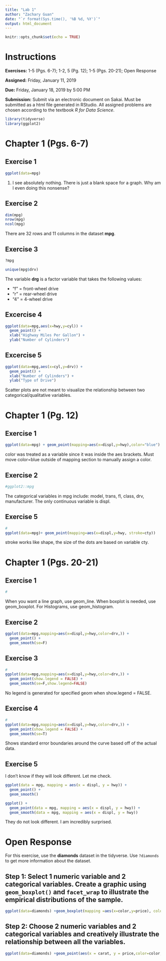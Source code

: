 ```yaml
---
title: "Lab 1"
author: "Zachary Guan"
date: "`r format(Sys.time(), '%B %d, %Y')`"
output: html_document
---
```


```r
knitr::opts_chunk$set(echo = TRUE)
```

# Instructions

**Exercises:** 1-5 (Pgs. 6-7); 1-2, 5 (Pg. 12); 1-5 (Pgs. 20-21); Open Response

**Assigned:** Friday, January 11, 2019

**Due:** Friday, January 18, 2019 by 5:00 PM

**Submission:** Submit via an electronic document on Sakai. Must be submitted as a html file generated in RStudio. All assigned problems are chosen according to the textbook *R for Data Science*. 

```r
library(tidyverse)
library(ggplot2)
```

# Chapter 1 (Pgs. 6-7)

##  Exercise 1
```r
ggplot(data=mpg)
```

1. I see absolutely nothing. There is just a blank space for a graph. Why am I even doing this nonsense?

## Exercise 2
```r
dim(mpg)
nrow(mpg)
ncol(mpg)
```
There are 32 rows and 11 columns in the dataset **mpg**.

##  Exercise 3
```r
?mpg
```

```r
unique(mpg$drv)
```


The variable **drg** is a factor variable that takes the following values:

- "f" = front-wheel drive
- "r" = rear-wheel drive
- "4" = 4-wheel drive

##  Excercise 4
```r
ggplot(data=mpg,aes(x=hwy,y=cyl)) +
  geom_point() + 
  xlab("Highway Miles Per Gallon") +
  ylab("Number of Cylinders")
```


##  Excercise 5
```r
ggplot(data=mpg,aes(x=cyl,y=drv)) + 
  geom_point() + 
  xlab("Number of Cylinders") +
  ylab("Type of Drive")
```

Scatter plots are not meant to visualize the relationship between two categorical/qualitative variables. 

# Chapter 1 (Pg. 12)

##  Exercise 1
```r
ggplot(data=mpg) + geom_point(mapping=aes(x=displ,y=hwy),color="blue") 
```

color was treated as a variable since it was inside the aes brackets. Must move color=blue outside of mapping section to manually assign a color. 

##  Exercise 2
```r
#ggplot2::mpg
```
The categorical variables in mpg include: model, trans, fl, class, drv, manufacturer. The only continuous variable is displ. 

##  Exercise 5
```r
#
ggplot(data=mpg)+ geom_point(mapping=aes(x=displ,y=hwy, stroke=cty))
```

stroke works like shape, the size of the dots are based on variable cty.

# Chapter 1 (Pgs. 20-21)

##  Exercise 1
```r
#
```
When you want a line graph, use geom_line. When boxplot is needed, use geom_boxplot. For Histograms, use geom_histogram.

##  Exercise 2
```r
ggplot(data=mpg,mapping=aes(x=displ,y=hwy,color=drv,)) +
  geom_point() +
  geom_smooth(se=F)
```

##  Exercise 3
```r
#
ggplot(data=mpg,mapping=aes(x=displ,y=hwy,color=drv,)) +
  geom_point(show.legend = FALSE) +
  geom_smooth(se=F,show.legend=FALSE)
```

No legend is generated for specified geom when show.legend = FALSE. 

##  Exercise 4
```r
#
ggplot(data=mpg,mapping=aes(x=displ,y=hwy,color=drv,)) +
  geom_point(show.legend = FALSE) +
  geom_smooth(se=T)
```

Shows standard error boundaries around the curve based off of the actual data. 

##  Exercise 5

I don't know if they will look different. Let me check.

```r
ggplot(data = mpg, mapping = aes(x = displ, y = hwy)) + 
  geom_point() + 
  geom_smooth()

ggplot() + 
  geom_point(data = mpg, mapping = aes(x = displ, y = hwy)) + 
  geom_smooth(data = mpg, mapping = aes(x = displ, y = hwy))
```

They do not look different. I am incredibly surprised.

# Open Response

For this exercise, use the **diamonds** dataset in the tidyverse. Use `?diamonds` to get more information about the dataset.

## Step 1: Select 1 numeric variable and 2 categorical variables. Create a graphic using `geom_boxplot()` and `facet_wrap` to illustrate the empirical distributions of the sample.
```r
ggplot(data=diamonds) +geom_boxplot(mapping =aes(x=color,y=price), color="sky blue") + facet_wrap(~clarity) +xlab("Color")+ylab("Price($)")
```


## Step 2: Choose 2 numeric variables and 2 categorical variables and creatively illustrate the relationship between all the variables. 
```r
ggplot(data=diamonds) +geom_point(aes(x = carat, y = price,color=color,shape=cut))
```
